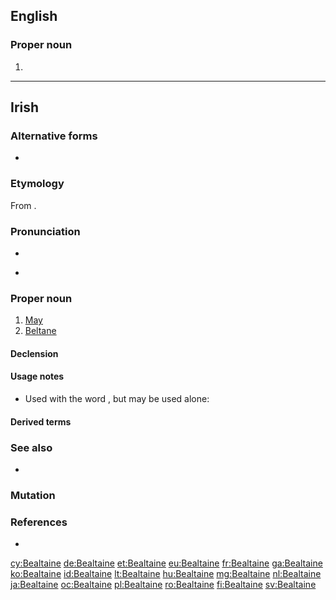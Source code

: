==English==

===Proper noun===
{{en-proper noun}}

# {{alternative spelling of|Beltane|lang=en}}

----

==Irish==

===Alternative forms===
* {{l|ga|Beáltaine}}

===Etymology===
From {{inh|ga|sga|Beltaine}}.

===Pronunciation===
* {{IPA|/ˈbʲal̪ˠt̪ˠənʲə/|lang=ga}}
* {{a|Cois Fharraige}} {{IPA|/ˈbʲɑːl̪ˠt̪ˠənʲə/|lang=ga}}

===Proper noun===
{{ga-proper noun|f|~}}

# [[May]] {{gloss|month}}
# [[Beltane]]

====Declension====
{{ga-decl-f4|B|ealtaine|ealtainí}}

====Usage notes====
* Used with the word {{m|ga|mí||month}}, but may be used alone:
*: {{ux|ga|mí na '''Bealtaine'''|month of May|inline=1}}

====Derived terms====
{{der3
|{{l|ga|Lá Bealtaine||May Day}}
|{{l|ga|Oíche Bhealtaine||eve of May Day}}
|{{l|ga|idir dhá thine Bhealtaine||in a dilemma}}
|{{l|ga|bearnán Bealtaine||marsh marigold}}
|{{l|ga|bláth bán na Bealtaine||hawthorn blossom}}
|{{l|ga|cuil Bhealtaine||may-fly}}
|{{l|ga|lus buí Bealtaine||marsh marigold}}
|{{l|ga|oíche Lae Bealtaine||May-Day night}}
|{{l|ga|(Lá) [[Sean-Bhealtaine]]}}, {{l|ga|Seanlá Bealtaine||old-style May Day, 12th May}}
}}

===See also===
* {{list:Gregorian calendar months/ga}}

===Mutation===
{{ga-mut-cons|B|ealtaine}}

===References===
* {{R:ga:Ó Dónaill}}

{{topics|ga|Calendar terms|Months}}

[[cy:Bealtaine]]
[[de:Bealtaine]]
[[et:Bealtaine]]
[[eu:Bealtaine]]
[[fr:Bealtaine]]
[[ga:Bealtaine]]
[[ko:Bealtaine]]
[[id:Bealtaine]]
[[lt:Bealtaine]]
[[hu:Bealtaine]]
[[mg:Bealtaine]]
[[nl:Bealtaine]]
[[ja:Bealtaine]]
[[oc:Bealtaine]]
[[pl:Bealtaine]]
[[ro:Bealtaine]]
[[fi:Bealtaine]]
[[sv:Bealtaine]]